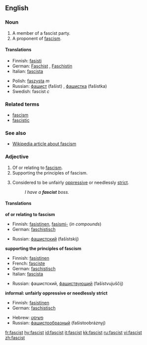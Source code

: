 ==English==
===Noun===
{{en-noun}}

#A member of a fascist party.
#A proponent of [[fascism]].

====Translations====
{{top}}
*Finnish: [[fasisti]]
*German: [[Faschist]] {{m}}, [[Faschistin]] {{f}}
*Italian: [[fascista]]
{{mid}}
*Polish: [[faszysta]] ''m''
*Russian: [[фашист]] (fašist) {{m}}, [[фашистка]] (fašistka) {{f}}
*Swedish: fascist ''c''
{{bottom}}

===Related terms===
*[[fascism]]
*[[fascistic]]

===See also===
*[[w:fascism|Wikipedia article about fascism]]

===Adjective===
{{en-adj}}

#Of or relating to [[fascism]].
#Supporting the principles of fascism.
#{{informal}} Considered to be unfairly [[oppressive]] or needlessly [[strict]].
#:''I have a '''fascist''' boss.''

====Translations====

'''of or relating to fascism'''
{{top}}
*Finnish: [[fasistinen]], [[fasismi-]] (''in compounds'')
*German: [[faschistisch]]
{{mid}}
*Russian: [[фашистский]] (fašístskij) 
{{bottom}}

'''supporting the principles of fascism'''
{{top}}
*Finnish: [[fasistinen]]
*French: [[fasciste]]
*German: [[faschistisch]]
*Italian: [[fascista]]
{{mid}}
*Russian: фашистский, [[фашиствующий]] (fašístvujuščij) 
{{bottom}}

'''informal: unfairly oppressive or needlessly strict'''
{{top}}
*Finnish: [[fasistinen]]
*German: [[faschistisch]]
{{mid}}
*Hebrew: [[פשיסט]]
*Russian: [[фашистообразный]] (fašistoobráznyj)
{{bottom}}

[[fr:fascist]]
[[hy:fascist]]
[[id:fascist]]
[[it:fascist]]
[[kk:fascist]]
[[ru:fascist]]
[[vi:fascist]]
[[zh:fascist]]